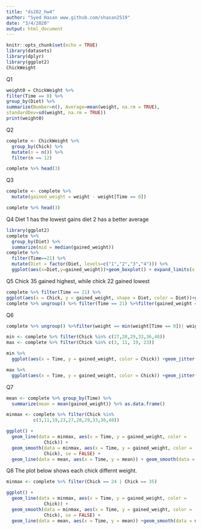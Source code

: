 ```yaml
---
title: "ds202_hw4"
author: "Syed Hasan www.github.com/shasan2519"
date: "3/4/2020"
output: html_document
---
```


```r
knitr::opts_chunk$set(echo = TRUE)
library(datasets)
library(dplyr)
library(ggplot2)
ChickWeight
```

Q1
```r
weight0 = ChickWeight %>%
filter(Time == 0) %>%
group_by(Diet) %>%
summarize(Number=n(), Average=mean(weight, na.rm = TRUE),
standardDev=sd(weight, na.rm = TRUE))
print(weight0)
```
Q2
```r
complete <- ChickWeight %>%
  group_by(Chick) %>%
  mutate(n = n()) %>%
  filter(n == 12)

complete %>% head(3)
```
Q3
```r
complete <- complete %>% 
  mutate(gained_weight = weight - weight[Time == 0])

complete %>% head(3)
```
Q4
Diet 1 has the lowest gains
diet 2 has a better average
```r
library(ggplot2)
complete %>%
  group_by(Diet) %>%
  summarize(mid = median(gained_weight))
complete %>%
  filter(Time==21) %>%
  mutate(Diet = factor(Diet, levels=c("1","2","3","4"))) %>%
  ggplot(aes(x=Diet,y=gained_weight))+geom_boxplot() + expand_limits(x =0)
```
Q5
Chick 35 gained highest, while chick 22 gained lowest
```r
complete %>% filter(Time == 21) %>%
ggplot(aes(x = Chick, y = gained_weight, shape = Diet, color = Diet))+geom_jitter()+ggtitle("Diet influenced weight gain by Day 21")+xlab("chick")+ylab("weight gained")
complete %>% ungroup() %>% filter(Time == 21) %>%filter(gained_weight == max(gained_weight) | gained_weight == min(gained_weight))
```
Q6
```r
complete %>% ungroup() %>%filter(weight == min(weight[Time == 0])| weight == max(weight[Time== 0])) %>% print()

min <- complete %>% filter(Chick %in% c(27,28,29,33,36,48))
max <- complete %>% filter(Chick %in% c(3, 11, 19, 23))

min %>%
  ggplot(aes(x = Time, y = gained_weight, color = Chick)) +geom_jitter() +geom_smooth(se=FALSE) +ggtitle("weight gain in ascending order") + xlab("time") + ylab("gained weight")

max %>%
  ggplot(aes(x = Time, y = gained_weight, color = Chick)) +geom_jitter() +geom_smooth(se=FALSE) +ggtitle("weight gain in descending order") + xlab("time") + ylab("gained weight 2")
```
Q7
```r
mean <- complete %>% group_by(Time) %>%
  summarize(mean = mean(gained_weight)) %>% as.data.frame()

minmax <- complete %>% filter(Chick %in%
          c(3,11,19,23,27,28,29,33,36,48))

ggplot() +
  geom_line(data = minmax, aes(x = Time, y = gained_weight, color =
              Chick)) +
  geom_smooth(data = minmax, aes(x = Time, y = gained_weight, color =
              Chick), se = FALSE) +
  geom_line(data = mean, aes(x = Time, y = mean)) + geom_smooth(data = mean, aes(x = Time, y = mean), se = FALSE, color = "red") +xlab("time") + ylab("gained weight")
```
Q8
The plot below shows each chick differnt weight.
```r
minmax <- complete %>% filter(Chick == 24 | Chick == 35)

ggplot() +
  geom_line(data = minmax, aes(x = Time, y = gained_weight, color =
              Chick)) +
  geom_smooth(data = minmax, aes(x = Time, y = gained_weight, color =
              Chick), se = FALSE) +
  geom_line(data = mean, aes(x = Time, y = mean)) +geom_smooth(data = mean, aes(x = Time, y = mean), se = FALSE) +xlab("time") + ylab("gained weight")
```

